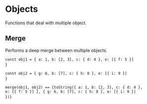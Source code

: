 

<Meta title="Utils/Data Structures/Objects" />

# Objects

Functions that deal with multiple object.

## Merge

Performs a deep merge between multiple objects.

<code>const obj1 = &#123; a: 1, b: [2, 3], c: &#123; d: 4 &#125;, e: [&#123; f: 5 &#125;] &#125;</code>&nbsp;

<code>const obj2 = &#123; g: 6, b: [7], c: &#123; h: 8 &#125;, e: [&#123; i: 9 &#125;] &#125;</code>&nbsp;

<code>merge(obj1, obj2) == {toString({ a: 1, b: [2, 3], c: { d: 4 }, e: [{ f: 5 }] }, { g: 6, b: [7], c: { h: 8 }, e: [{ i: 9 }] })}</code>&nbsp;
